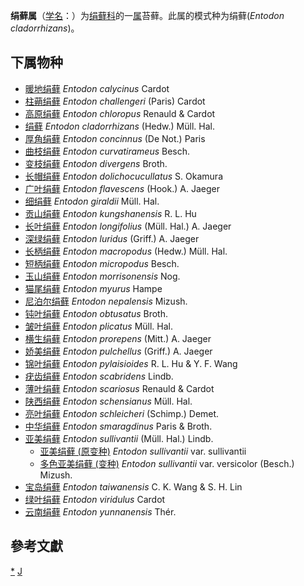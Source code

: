 {{Automatic taxobox
| taxon = Entodon
| authority = Müll. Hal. (1845)
| type species = 绢藓<br>Entodon cladorrhizans
| type species authority = (Hedw.) Müll. Hal. (1844)
}}
'''绢藓属'''（[[学名|学名]]：{{lang|la|''Entodon''}}）为[[绢藓科|绢藓科]]的一[[属|属]]苔藓。此属的模式种为绢藓(''Entodon cladorrhizans'')。

==下属物种==

* [[暖地绢藓|暖地绢藓]] ''Entodon calycinus'' Cardot
* [[柱蒴绢藓|柱蒴绢藓]] ''Entodon challengeri'' (Paris) Cardot
* [[高原绢藓|高原绢藓]] ''Entodon chloropus'' Renauld & Cardot
* [[绢藓|绢藓]] ''Entodon cladorrhizans'' (Hedw.) Müll. Hal.
* [[厚角绢藓|厚角绢藓]] ''Entodon concinnus'' (De Not.) Paris
* [[曲枝绢藓|曲枝绢藓]] ''Entodon curvatirameus'' Besch.
* [[变枝绢藓|变枝绢藓]] ''Entodon divergens'' Broth.
* [[长帽绢藓|长帽绢藓]] ''Entodon dolichocucullatus'' S. Okamura
* [[广叶绢藓|广叶绢藓]] ''Entodon flavescens'' (Hook.) A. Jaeger
* [[细绢藓|细绢藓]] ''Entodon giraldii'' Müll. Hal.
* [[贡山绢藓|贡山绢藓]] ''Entodon kungshanensis'' R. L. Hu
* [[长叶绢藓|长叶绢藓]] ''Entodon longifolius'' (Müll. Hal.) A. Jaeger
* [[深绿绢藓|深绿绢藓]] ''Entodon luridus'' (Griff.) A. Jaeger
* [[长柄绢藓|长柄绢藓]] ''Entodon macropodus'' (Hedw.) Müll. Hal.
* [[短柄绢藓|短柄绢藓]] ''Entodon micropodus'' Besch.
* [[玉山绢藓|玉山绢藓]] ''Entodon morrisonensis'' Nog.
* [[猫尾绢藓|猫尾绢藓]] ''Entodon myurus'' Hampe
* [[尼泊尔绢藓|尼泊尔绢藓]] ''Entodon nepalensis'' Mizush.
* [[钝叶绢藓|钝叶绢藓]] ''Entodon obtusatus'' Broth.
* [[皱叶绢藓|皱叶绢藓]] ''Entodon plicatus'' Müll. Hal.
* [[横生绢藓|横生绢藓]] ''Entodon prorepens'' (Mitt.) A. Jaeger
* [[娇美绢藓|娇美绢藓]] ''Entodon pulchellus'' (Griff.) A. Jaeger
* [[锦叶绢藓|锦叶绢藓]] ''Entodon pylaisioides'' R. L. Hu & Y. F. Wang
* [[疣齿绢藓|疣齿绢藓]] ''Entodon scabridens'' Lindb.
* [[薄叶绢藓|薄叶绢藓]] ''Entodon scariosus'' Renauld & Cardot
* [[陕西绢藓|陕西绢藓]] ''Entodon schensianus'' Müll. Hal.
* [[亮叶绢藓|亮叶绢藓]] ''Entodon schleicheri'' (Schimp.) Demet.
* [[中华绢藓|中华绢藓]] ''Entodon smaragdinus'' Paris & Broth.
* [[亚美绢藓|亚美绢藓]] ''Entodon sullivantii'' (Müll. Hal.) Lindb.
** [[亚美绢藓_(原变种)|亚美绢藓 (原变种)]] ''Entodon sullivantii'' var. sullivantii
** [[多色亚美绢藓_(变种)|多色亚美绢藓 (变种)]] ''Entodon sullivantii'' var. versicolor (Besch.) Mizush.
* [[宝岛绢藓|宝岛绢藓]] ''Entodon taiwanensis'' C. K. Wang & S. H. Lin
* [[绿叶绢藓|绿叶绢藓]] ''Entodon viridulus'' Cardot
* [[云南绢藓|云南绢藓]] ''Entodon yunnanensis'' Thér.

==參考文獻==
{{reflist}}

{{taxonbar}}

[[Category:_绢藓属|*]]
[[Category:_1845年描述的分类群|J]]